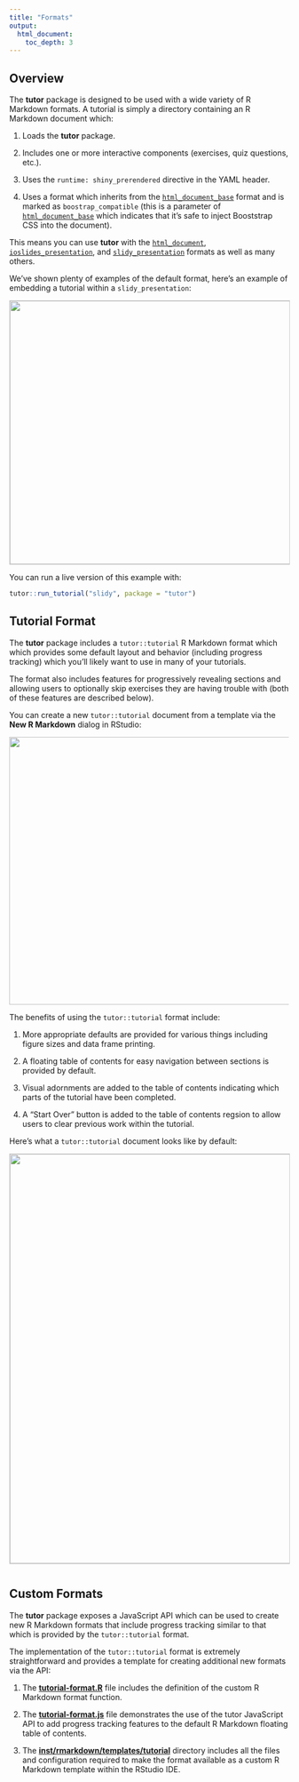 ```yaml
---
title: "Formats"
output:
  html_document:
    toc_depth: 3
---
```


## Overview

The **tutor** package is designed to be used with a wide variety of R Markdown formats. A tutorial is simply a directory containing an R Markdown document which:

1. Loads the **tutor** package.

2. Includes one or more interactive components (exercises, quiz questions, etc.).

3. Uses the `runtime: shiny_prerendered` directive in the YAML header.

4. Uses a format which inherits from the [`html_document_base`](https://www.rdocumentation.org/packages/rmarkdown/topics/html_document_base) format and is marked as `boostrap_compatible` (this is a parameter of [`html_document_base`](https://www.rdocumentation.org/packages/rmarkdown/topics/html_document_base) which indicates that it's safe to inject Booststrap CSS into the document).

This means you can use **tutor** with the [`html_document`](http://rmarkdown.rstudio.com/html_document_format.html), [`ioslides_presentation`](http://rmarkdown.rstudio.com/ioslides_presentation_format.html), and [`slidy_presentation`](http://rmarkdown.rstudio.com/slidy_presentation_format.html) formats as well as many others. 

We've shown plenty of examples of the default format, here's an example of embedding a tutorial within a `slidy_presentation`:

<img src="images/slidy.png" width="650" height="474" style="border: solid 1px #cccccc;"/>

You can run a live version of this example with:

```r
tutor::run_tutorial("slidy", package = "tutor")
```

## Tutorial Format

The **tutor** package includes a `tutor::tutorial` R Markdown format which which provides some default layout and behavior (including progress tracking) which you'll likely want to use in many of your tutorials. 

The format also includes features for progressively revealing sections and allowing users to optionally skip exercises they are having trouble with (both of these features are described below).

You can create a new `tutor::tutorial` document from a template via the **New R Markdown** dialog in RStudio:

![](images/create-new-tutorial.png){width=609 height=482}

The benefits of using the `tutor::tutorial` format include:

1. More appropriate defaults are provided for various things including figure sizes and data frame printing.

2. A floating table of contents for easy navigation between sections is provided by default. 

3. Visual adornments are added to the table of contents indicating which parts of the tutorial have been completed.

4. A "Start Over" button is added to the table of contents regsion to allow users to clear previous work within the tutorial.

Here's what a `tutor::tutorial` document looks like by default:

![](images/tutorial-format.png){width=1184 height=737 style="border: solid 1px #cccccc; margin-bottom: 12px;"}


## Custom Formats

The **tutor** package exposes a JavaScript API which can be used to create new R Markdown formats that include progress tracking similar to that which is provided by the `tutor::tutorial` format.

The implementation of the `tutor::tutorial` format is extremely straightforward and provides a template for creating additional new formats via the API:

1. The **[tutorial-format.R](https://github.com/rstudio/tutor/blob/master/R/tutorial-format.R)** file includes the definition of the custom R Markdown format function. 

2. The **[tutorial-format.js](https://github.com/rstudio/tutor/blob/master/inst/rmarkdown/templates/tutorial/resources/tutorial-format.js)** file demonstrates the use of the tutor JavaScript API to add progress tracking features to the default R Markdown floating table of contents.

3. The **[inst/rmarkdown/templates/tutorial](https://github.com/rstudio/tutor/tree/master/inst/rmarkdown/templates/tutorial)** directory includes all the files and configuration required to make the format available as a custom R Markdown template within the RStudio IDE.



